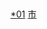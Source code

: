 [[Category:内江行政区划|*01]]
[[Category:四川各市州县级行政区|市]]
{{catmore|内江市|四川省内江市}}
<br>{{hideh
|Head = 内江各区县所辖乡镇与街道
|FrameStyle   = border:solid 1px #0000ff;
|HeadStyle    = text-align:left;background:transparent;
|ContentStyle = background: #FFFFE0;
}}
{{edit|Template:内江市市中区行政区划}}{{内江市市中区行政区划|state=expanded}}<br>
{{edit|Template:内江市东兴区行政区划}}{{内江市东兴区行政区划|state=expanded}}<br>
{{edit|Template:资中县行政区划}}{{资中县行政区划|state=expanded}}<br>
{{edit|Template:隆昌县行政区划}}{{隆昌县行政区划|state=expanded}}<br>
{{edit|Template:威远县行政区划}}{{威远县行政区划|state=expanded}}<br>
{{hidef}}